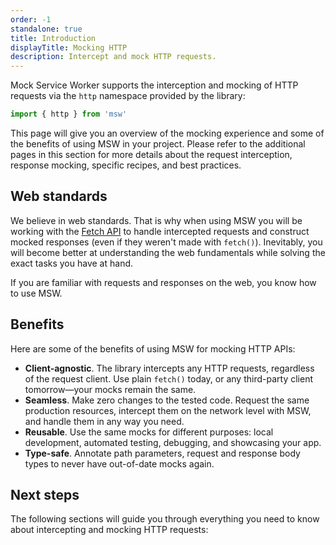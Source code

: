 ```yaml
---
order: -1
standalone: true
title: Introduction
displayTitle: Mocking HTTP
description: Intercept and mock HTTP requests.
---
```


Mock Service Worker supports the interception and mocking of HTTP requests via the `http` namespace provided by the library:

```ts
import { http } from 'msw'
```


<PageCard
  icon={CubeTransparentIcon}
  url="/docs/api/http"
  title="http"
  description="API reference for the `http` namespace."
/>

This page will give you an overview of the mocking experience and some of the benefits of using MSW in your project. Please refer to the additional pages in this section for more details about the request interception, response mocking, specific recipes, and best practices.

## Web standards

We believe in web standards. That is why when using MSW you will be working with the [Fetch API](https://fetch.spec.whatwg.org/) to handle intercepted requests and construct mocked responses (even if they weren't made with `fetch()`). Inevitably, you will become better at understanding the web fundamentals while solving the exact tasks you have at hand.

If you are familiar with requests and responses on the web, you know how to use MSW.

## Benefits

Here are some of the benefits of using MSW for mocking HTTP APIs:

- **Client-agnostic**. The library intercepts any HTTP requests, regardless of the request client. Use plain `fetch()` today, or any third-party client tomorrow—your mocks remain the same.
- **Seamless**. Make zero changes to the tested code. Request the same production resources, intercept them on the network level with MSW, and handle them in any way you need.
- **Reusable**. Use the same mocks for different purposes: local development, automated testing, debugging, and showcasing your app.
- **Type-safe**. Annotate path parameters, request and response body types to never have out-of-date mocks again.

## Next steps

The following sections will guide you through everything you need to know about intercepting and mocking HTTP requests:


<div className="grid md:grid-cols-2 gap-x-8">
  <PageCard
    icon={ServerIcon}
    url="/docs/http/interception/"
    title="Intercepting requests"
    description="Learn how to intercept outgoing HTTP requests."
  />
  <PageCard
    icon={ServerIcon}
    url="/docs/http/mocking-responses/"
    title="Mocking responses"
    description="Learn about all the ways to handle the intercepted request."
  />
</div>
